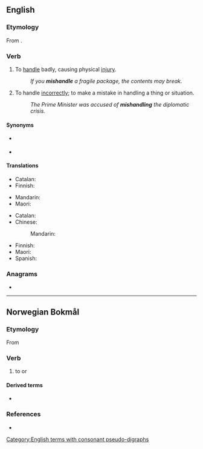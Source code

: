 ==English==

===Etymology===
From {{prefix|en|mis|handle}}.

===Verb===
{{en-verb|mishandl}}

# {{lb|en|transitive}} To [[handle]] badly, causing physical [[injury]].
#: ''If you '''mishandle''' a fragile package, the contents may break.''
# {{lb|en|transitive}} To handle [[incorrect]]ly; to make a mistake in handling a thing or situation.
#: ''The Prime Minister was accused of '''mishandling''' the diplomatic crisis.''

====Synonyms====
* {{sense|handle badly}} {{l|en|maltreat}}
* {{sense|handle incorrectly}} {{l|en|mismanage}}

====Translations====
{{trans-top|handle badly}}
* Catalan: {{t+|ca|malmenar}}
* Finnish: {{t+|fi|pahoinpidellä}}
{{trans-mid}}
* Mandarin: {{t+|cmn|虐待|sc=Hani}}
* Maori: {{t|mi|haukeke}}
{{trans-bottom}}

{{trans-top|handle incorrectly}}
* Catalan: {{t+|ca|malmenar}}
* Chinese:
*: Mandarin: {{t|cmn|处理不当|sc=Hani}}
{{trans-mid}}
* Finnish: {{t|fi|tunaroida}}
* Maori: {{t|mi|raukoti}}
* Spanish: {{t+|es|llevar}} {{t+|es|mal}}
{{trans-bottom}}

===Anagrams===
* {{anagrams|en|a=adehilmns|shieldman}}

[[Category:English terms with consonant pseudo-digraphs]]

----

==Norwegian Bokmål==

===Etymology===
From {{der|nb|gml|mishandelen}}

===Verb===
{{head|nb|verb|imperative|mishandl|or|mishandle|present tense|mishandler|simple past and past participle|mishandla|or|mishandlet}}

# to {{l|en|maltreat}} or {{l|en|mistreat}}

====Derived terms====
* {{l|nb|mishandling}}

===References===
* {{R:The Bokmål Dictionary}}